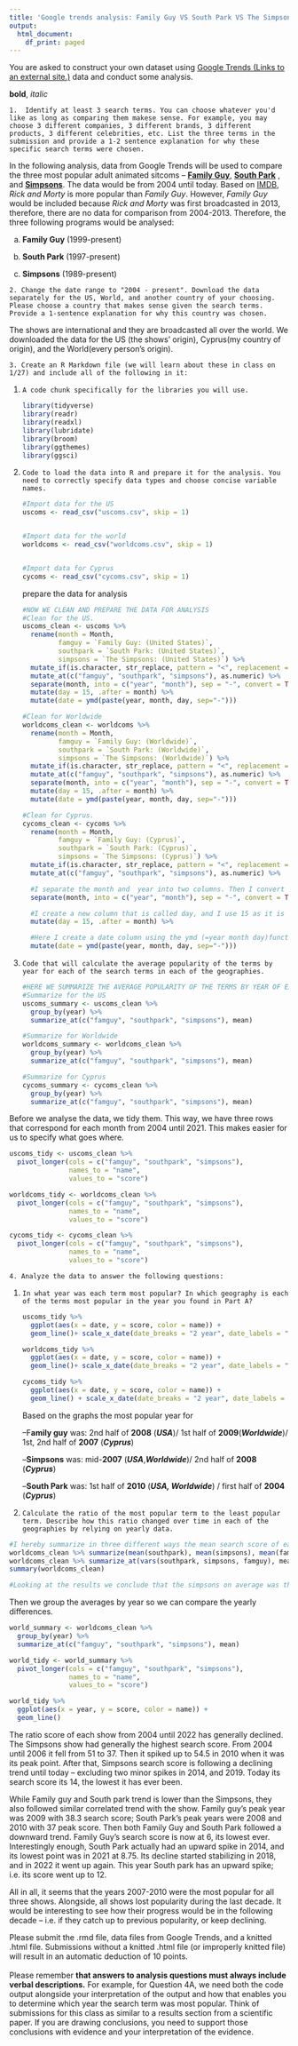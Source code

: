 ```yaml
---
title: 'Google trends analysis: Family Guy VS South Park VS The Simpsons'
output:
  html_document:
    df_print: paged
---
```


You are asked to construct your own dataset using [Google Trends (Links to an external site.)](https://trends.google.com/trends/?geo=US) data and conduct some analysis.

**bold**, *italic*

`1.  Identify at least 3 search terms. You can choose whatever you'd like as long as comparing them makese sense. For example, you may choose 3 different companies, 3 different brands, 3 different products, 3 different celebrities, etc. List the three terms in the submission and provide a 1-2 sentence explanation for why these specific search terms were chosen.`

In the following analysis, data from Google Trends will be used to compare the three most popular adult animated sitcoms -- [**Family Guy**](https://www.imdb.com/title/tt0182576/?ref_=ttls_li_i), [**South Park**](https://www.imdb.com/title/tt0121955/?ref_=ttls_li_i) , and [**Simpsons**](https://www.imdb.com/title/tt0096697/?ref_=ttls_li_i). The data would be from 2004 until today. Based on [IMDB](https://www.imdb.com/list/ls006399872/?sort=moviemeter,asc&st_dt=&mode=detail&page=1), *Rick and Morty* is more popular than *Family Guy*. However, *Family Guy* would be included because *Rick and Morty* was first broadcasted in 2013, therefore, there are no data for comparison from 2004-2013. Therefore, the three following programs would be analysed:

a)  **Family Guy** (1999-present)

b)  **South Park** (1997-present)

c)  **Simpsons** (1989-present)

`2. Change the date range to "2004 - present". Download the data separately for the US, World, and another country of your choosing. Please choose a country that makes sense given the search terms. Provide a 1-sentence explanation for why this country was chosen.`

The shows are international and they are broadcasted all over the world. We downloaded the data for the US (the shows' origin), Cyprus(my country of origin), and the World(every person's origin).

`3. Create an R Markdown file (we will learn about these in class on 1/27) and include all of the following in it:`

1.  `A code chunk specifically for the libraries you will use.`

    ```r
    library(tidyverse)
    library(readr)
    library(readxl)
    library(lubridate)
    library(broom)
    library(ggthemes)
    library(ggsci)
    ```

2.  `Code to load the data into R and prepare it for the analysis. You need to correctly specify data types and choose concise variable names.`

    ```r
    #Import data for the US
    uscoms <- read_csv("uscoms.csv", skip = 1)


    #Import data for the world
    worldcoms <- read_csv("worldcoms.csv", skip = 1)


    #Import data for Cyprus
    cycoms <- read_csv("cycoms.csv", skip = 1)
    ```

    prepare the data for analysis

    ```r
    #NOW WE CLEAN AND PREPARE THE DATA FOR ANALYSIS
    #Clean for the US.
    uscoms_clean <- uscoms %>%
      rename(month = Month,
             famguy = `Family Guy: (United States)`,
             southpark = `South Park: (United States)`,
             simpsons = `The Simpsons: (United States)`) %>% 
      mutate_if(is.character, str_replace, pattern = "<", replacement = "") %>% 
      mutate_at(c("famguy", "southpark", "simpsons"), as.numeric) %>% 
      separate(month, into = c("year", "month"), sep = "-", convert = TRUE) %>%
      mutate(day = 15, .after = month) %>%
      mutate(date = ymd(paste(year, month, day, sep="-")))

    #Clean for Worldwide
    worldcoms_clean <- worldcoms %>%
      rename(month = Month,
             famguy = `Family Guy: (Worldwide)`,
             southpark = `South Park: (Worldwide)`,
             simpsons = `The Simpsons: (Worldwide)`) %>% 
      mutate_if(is.character, str_replace, pattern = "<", replacement = "") %>% 
      mutate_at(c("famguy", "southpark", "simpsons"), as.numeric) %>% 
      separate(month, into = c("year", "month"), sep = "-", convert = TRUE) %>%
      mutate(day = 15, .after = month) %>%
      mutate(date = ymd(paste(year, month, day, sep="-")))

    #Clean for Cyprus.
    cycoms_clean <- cycoms %>%
      rename(month = Month,
             famguy = `Family Guy: (Cyprus)`,
             southpark = `South Park: (Cyprus)`,
             simpsons = `The Simpsons: (Cyprus)`) %>% 
      mutate_if(is.character, str_replace, pattern = "<", replacement = "") %>% 
      mutate_at(c("famguy", "southpark", "simpsons"), as.numeric) %>% 
      
      #I separate the month and  year into two columns. Then I convert the character column to a number.
      separate(month, into = c("year", "month"), sep = "-", convert = TRUE) %>%
      
      #I create a new column that is called day, and I use 15 as it is the middle of the month.
      mutate(day = 15, .after = month) %>%
      
      #Here I create a date column using the ymd (=year month day)function.
      mutate(date = ymd(paste(year, month, day, sep="-")))
    ```

3.  `Code that will calculate the average popularity of the terms by year for each of the search terms in each of the geographies.`

    ```r
    #HERE WE SUMMARIZE THE AVERAGE POPULARITY OF THE TERMS BY YEAR OF EACH SEARCH
    #Summarize for the US
    uscoms_summary <- uscoms_clean %>% 
      group_by(year) %>% 
      summarize_at(c("famguy", "southpark", "simpsons"), mean)

    #Summarize for Worldwide
    worldcoms_summary <- worldcoms_clean %>% 
      group_by(year) %>% 
      summarize_at(c("famguy", "southpark", "simpsons"), mean)

    #Summarize for Cyprus
    cycoms_summary <- cycoms_clean %>% 
      group_by(year) %>% 
      summarize_at(c("famguy", "southpark", "simpsons"), mean)
    ```

Before we analyse the data, we tidy them. This way, we have three rows that correspond for each month from 2004 until 2021. This makes easier for us to specify what goes where.

```r
uscoms_tidy <- uscoms_clean %>%
  pivot_longer(cols = c("famguy", "southpark", "simpsons"),
               names_to = "name",
               values_to = "score")

worldcoms_tidy <- worldcoms_clean %>%
  pivot_longer(cols = c("famguy", "southpark", "simpsons"),
               names_to = "name",
               values_to = "score")

cycoms_tidy <- cycoms_clean %>%
  pivot_longer(cols = c("famguy", "southpark", "simpsons"),
               names_to = "name",
               values_to = "score")
```

`4. Analyze the data to answer the following questions:`

1.  `In what year was each term most popular? In which geography is each of the terms most popular in the year you found in Part A?`

    ```r
    uscoms_tidy %>% 
      ggplot(aes(x = date, y = score, color = name)) +
      geom_line()+ scale_x_date(date_breaks = "2 year", date_labels = "%Y")

    ```

    ```r

    worldcoms_tidy %>% 
      ggplot(aes(x = date, y = score, color = name)) +
      geom_line()+ scale_x_date(date_breaks = "2 year", date_labels = "%Y")
    ```

    ```r
    cycoms_tidy %>% 
      ggplot(aes(x = date, y = score, color = name)) +
      geom_line() + scale_x_date(date_breaks = "2 year", date_labels = "%Y")
    ```

    Based on the graphs the most popular year for

    --F**amily guy** was: 2nd half of **2008** (***USA***)/ 1st half of **2009**(***Worldwide***)/ 1st, 2nd half of **2007** (***Cyprus***)

    --**Simpsons** was: mid-**2007** (***USA***,***Worldwide***)/ 2nd half of **2008** (***Cyprus***)

    --**South Park** was: 1st half of **2010** (***USA, Worldwide***) / first half of **2004** (***Cyprus***)

2.  `Calculate the ratio of the most popular term to the least popular term. Describe how this ratio changed over time in each of the geographies by relying on yearly data.`

```r
#I hereby summarize in three different ways the mean search score of each series.
worldcoms_clean %>% summarize(mean(southpark), mean(simpsons), mean(famguy))
worldcoms_clean %>% summarize_at(vars(southpark, simpsons, famguy), mean)
summary(worldcoms_clean)

#Looking at the results we conclude that the simpsons on average was the most popular by far with 36.18 score. Then southpark follows with 22.22 and then family guy follows with 20.29.
```

Then we group the averages by year so we can compare the yearly differences.

```r
world_summary <- worldcoms_clean %>% 
  group_by(year) %>% 
  summarize_at(c("famguy", "southpark", "simpsons"), mean)

world_tidy <- world_summary %>%
  pivot_longer(cols = c("famguy", "southpark", "simpsons"),
               names_to = "name",
               values_to = "score")

world_tidy %>% 
  ggplot(aes(x = year, y = score, color = name)) +
  geom_line() 
```

The ratio score of each show from 2004 until 2022 has generally declined. The Simpsons show had generally the highest search score. From 2004 until 2006 it fell from 51 to 37. Then it spiked up to 54.5 in 2010 when it was its peak point. After that, Simpsons search score is following a declining trend until today -- excluding two minor spikes in 2014, and 2019. Today its search score its 14, the lowest it has ever been.

While Family guy and South park trend is lower than the Simpsons, they also followed similar correlated trend with the show. Family guy's peak year was 2009 with 38.3 search score; South Park's peak years were 2008 and 2010 with 37 peak score. Then both Family Guy and South Park followed a downward trend. Family Guy's search score is now at 6, its lowest ever. Interestingly enough, South Park actually had an upward spike in 2014, and its lowest point was in 2021 at 8.75. Its decline started stabilizing in 2018, and in 2022 it went up again. This year South park has an upward spike; i.e. its score went up to 12.

All in all, it seems that the years 2007-2010 were the most popular for all three shows. Alongside, all shows lost popularity during the last decade. It would be interesting to see how their progress would be in the following decade -- i.e. if they catch up to previous popularity, or keep declining.

Please submit the .rmd file, data files from Google Trends, and a knitted .html file. Submissions without a knitted .html file (or improperly knitted file) will result in an automatic deduction of 10 points. \
\
Please remember **that answers to analysis questions must always include verbal descriptions.** For example, for Question 4A, we need both the code output alongside your interpretation of the output and how that enables you to determine which year the search term was most popular. Think of submissions for this class as similar to a results section from a scientific paper. If you are drawing conclusions, you need to support those conclusions with evidence and your interpretation of the evidence.

